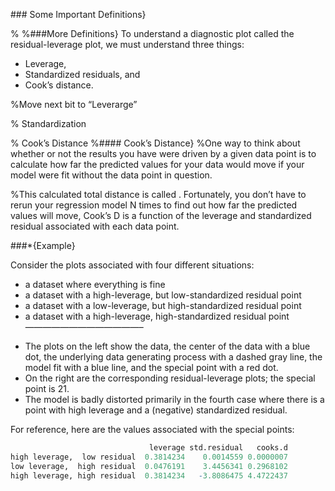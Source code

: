 
\


\
### Some Important Definitions}

%
%###More Definitions}
To understand a diagnostic plot called the residual-leverage plot, we must understand three things:


*   Leverage,
*   Standardized residuals, and
*   Cook's distance.


%Move next bit to "Leverarge"

% Standardization

% Cook's Distance
%#### Cook's Distance}
%One way to think about whether or not the results you have were driven by a given data point is to calculate how far the predicted values for your data would move if your model were fit without the data point in question. 

%This calculated total distance is called \textbf{Cook's distance}. Fortunately, you don't have to rerun your regression model N times to find out how far the predicted values will move, Cook's D is a function of the leverage and standardized residual associated with each data point.

\###*{Example}

Consider the plots associated with four different situations:

*   a dataset where everything is fine
*   a dataset with a high-leverage, but low-standardized residual point
*   a dataset with a low-leverage, but high-standardized residual point
*   a dataset with a high-leverage, high-standardized residual point-----------------------------------------

\begin{figure}[h!]
\centering
\includegraphics[width=1.0\linewidth]{plots2}
\caption{}
\label{fig:plots2}
\end{figure}

\begin{figure}[h!]
\centering
\includegraphics[width=1.0\linewidth]{plots3}
\caption{}
\label{fig:plots3}
\end{figure}


* The plots on the left show the data, the center of the data  with a blue dot, the underlying data generating process with a dashed gray line, the model fit with a blue line, and the special point with a red dot. 
* On the right are the corresponding residual-leverage plots; the special point is 21. 
* The model is badly distorted primarily in the fourth case where there is a point with high leverage and a  (negative) standardized residual. 



For reference, here are the values associated with the special points:
```r
                               leverage std.residual   cooks.d
high leverage,  low residual  0.3814234    0.0014559 0.0000007
low leverage,  high residual  0.0476191    3.4456341 0.2968102
high leverage, high residual  0.3814234   -3.8086475 4.4722437
```

